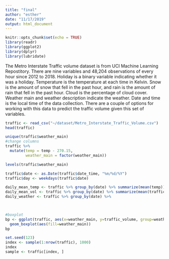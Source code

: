 ```yaml
---
title: "final"
author: "esther"
date: "11/17/2019"
output: html_document
---
```


```r
knitr::opts_chunk$set(echo = TRUE)
library(readr)
library(ggplot2)
library(dplyr)
library(lubridate)
```
The Metro Interstate Traffic volume dataset is from UCI Machine Learning Repostitory. There are nine variables and 48,204 observations of every hour since 2012 to 2018. Holiday is a binary variable indicating whether it was a holiday. Temperature is the temperature at each time in Kelvin. Snow is the amount of snow that fell in the past hour, and rain is the amount of rain that fell in the past hour. Cloud is the percentage of cloud cover. Weather main and weather description indicate the weather. Date and time is the local time of the data collection. There are a couple of options for working with this data to predict the traffic volume given this set of variables.
```r
traffic <- read_csv("~/dataset/Metro_Interstate_Traffic_Volume.csv")
head(traffic)
```

```r
unique(traffic$weather_main)
#change columns 
traffic %>%
  mutate(temp = temp - 270.15, 
         weather_main = factor(weather_main))

levels(traffic$weather_main)

traffic$date <- as.Date(traffic$date_time, "%m/%d/%Y")
traffic$day <- weekdays(traffic$date)

daily_mean_temp <- traffic %>% group_by(date) %>% summarize(mean(temp))
daily_mean_vol <- traffic %>% group_by(date) %>% summarize(mean(traffic_volume))
daily_weather <- traffic %>% group_by(date) %>% 

                  
```

```r
#boxplot
bp <- ggplot(traffic, aes(x=weather_main, y=traffic_volume, group=weather_main)) + 
  geom_boxplot(aes(fill=weather_main))
bp
```

```r
set.seed(123)
index <- sample(1:nrow(traffic), 1000)
index
sample <- traffic[index, ]
```

```r


```

```r


```

```r


```